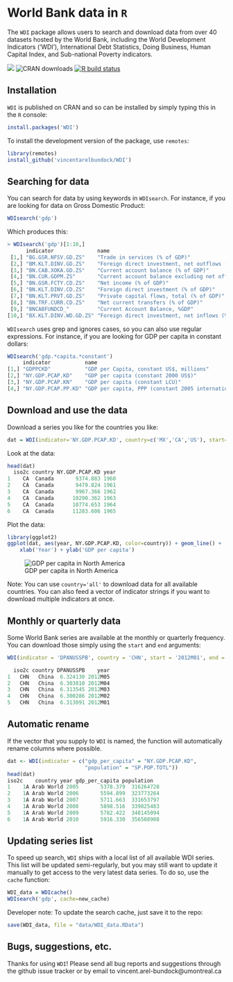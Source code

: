 # World Bank data in `R`

The `WDI` package allows users to search and download data from over 40 datasets hosted by the World Bank, including the World Development Indicators ('WDI'), International Debt Statistics, Doing Business, Human Capital Index, and Sub-national Poverty indicators.


<!-- badges: start -->
<a href = "https://vincentarelbundock.github.io/WDI/" target = "_blank"><img src="https://img.shields.io/static/v1?label=Website&message=Visit&color=blue"></a>
![CRAN downloads](http://cranlogs.r-pkg.org/badges/grand-total/WDI)
[![R build status](https://github.com/vincentarelbundock/WDI/workflows/R-CMD-check/badge.svg)](https://github.com/vincentarelbundock/WDI/actions)
<!-- badges: end -->

## Installation

`WDI` is published on CRAN and so can be installed by simply typing this in the `R` console: 

```r
install.packages('WDI')
```

To install the development version of the package, use `remotes`:

```r
library(remotes)
install_github('vincentarelbundock/WDI')
```

## Searching for data

You can search for data by using keywords in `WDIsearch`. For instance, if you are looking for data on Gross Domestic Product: 

```r
WDIsearch('gdp')
```

Which produces this: 

```r
> WDIsearch('gdp')[1:10,]
      indicator              name                                                                      
 [1,] "BG.GSR.NFSV.GD.ZS"    "Trade in services (% of GDP)"                                            
 [2,] "BM.KLT.DINV.GD.ZS"    "Foreign direct investment, net outflows (% of GDP)"                      
 [3,] "BN.CAB.XOKA.GD.ZS"    "Current account balance (% of GDP)"                                      
 [4,] "BN.CUR.GDPM.ZS"       "Current account balance excluding net official capital grants (% of GDP)"
 [5,] "BN.GSR.FCTY.CD.ZS"    "Net income (% of GDP)"                                                   
 [6,] "BN.KLT.DINV.CD.ZS"    "Foreign direct investment (% of GDP)"                                    
 [7,] "BN.KLT.PRVT.GD.ZS"    "Private capital flows, total (% of GDP)"                                 
 [8,] "BN.TRF.CURR.CD.ZS"    "Net current transfers (% of GDP)"                                        
 [9,] "BNCABFUNDCD_"         "Current Account Balance, %GDP"                                           
[10,] "BX.KLT.DINV.WD.GD.ZS" "Foreign direct investment, net inflows (% of GDP)" 
```

`WDIsearch` uses grep and ignores cases, so you can also use regular expressions. For instance, if you are looking for GDP per capita in constant dollars: 

```r
WDIsearch('gdp.*capita.*constant')
     indicator           name                                                 
[1,] "GDPPCKD"           "GDP per Capita, constant US$, millions"             
[2,] "NY.GDP.PCAP.KD"    "GDP per capita (constant 2000 US$)"                 
[3,] "NY.GDP.PCAP.KN"    "GDP per capita (constant LCU)"                      
[4,] "NY.GDP.PCAP.PP.KD" "GDP per capita, PPP (constant 2005 international $)"
```

## Download and use the data

Download a series you like for the countries you like:

```r
dat = WDI(indicator='NY.GDP.PCAP.KD', country=c('MX','CA','US'), start=1960, end=2012)
```

Look at the data: 

```r
head(dat)
  iso2c country NY.GDP.PCAP.KD year
1    CA  Canada       9374.883 1960
2    CA  Canada       9479.824 1961
3    CA  Canada       9967.366 1962
4    CA  Canada      10290.362 1963
5    CA  Canada      10774.653 1964
6    CA  Canada      11283.606 1965
```

Plot the data:

```r
library(ggplot2)
ggplot(dat, aes(year, NY.GDP.PCAP.KD, color=country)) + geom_line() + 
    xlab('Year') + ylab('GDP per capita')
```

![GDP per capita in North America](https://raw.githubusercontent.com/vincentarelbundock/WDI/main/web/gdp_per_capita.jpg)

Note: You can use `country='all'` to download data for all available countries. You can also feed a vector of indicator strings if you want to download multiple indicators at once.

## Monthly or quarterly data

Some World Bank series are available at the monthly or quarterly frequency. You can download those simply using the `start` and `end` arguments:

```r
WDI(indicator = 'DPANUSSPB', country = 'CHN', start = '2012M01', end = '2012M05')

  iso2c country DPANUSSPB    year
1   CHN   China  6.324130 2012M05
2   CHN   China  6.303810 2012M04
3   CHN   China  6.313545 2012M03
4   CHN   China  6.300286 2012M02
5   CHN   China  6.313091 2012M01
```

## Automatic rename

If the vector that you supply to ``WDI`` is named, the function will automatically rename columns where possible.

```r
dat <- WDI(indicator = c("gdp_per_capita" = "NY.GDP.PCAP.KD",
                         "population" = "SP.POP.TOTL"))
head(dat)
iso2c    country year gdp_per_capita population
1    1A Arab World 2005       5378.379  316264728
2    1A Arab World 2006       5594.899  323773264
3    1A Arab World 2007       5711.663  331653797
4    1A Arab World 2008       5898.516  339825483
5    1A Arab World 2009       5782.422  348145094
6    1A Arab World 2010       5916.330  356508908
```

## Updating series list

To speed up search, `WDI` ships with a local list of all available WDI series. This list will be updated semi-regularly, but you may still want to update it manually to get access to the very latest data series. To do so, use the `cache` function:

```r
WDI_data = WDIcache()
WDIsearch('gdp', cache=new_cache)
```

Developer note: To update the search cache, just save it to the repo:

```r
save(WDI_data, file = "data/WDI_data.RData")
```

## Bugs, suggestions, etc.

Thanks for using `WDI`! Please send all bug reports and suggestions through the github issue tracker or by email to vincent.arel-bundock@umontreal.ca
